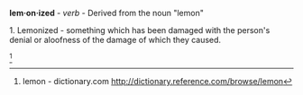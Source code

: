 '''lem·on·ized''' 
- ''verb''
- Derived from the noun "lemon"

1. Lemonized - something which has been damaged with the person's denial or aloofness of the damage of which they caused.


<ref> lemon - dictionary.com
http://dictionary.reference.com/browse/lemon</ref>